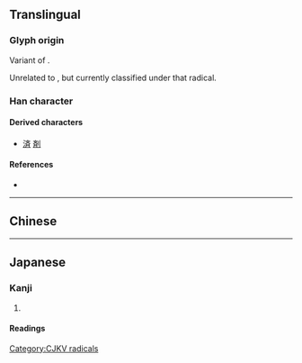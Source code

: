 {{character info/new}}
{{also|齊|齐}}
==Translingual==
{{Han simplified forms|齊|斉|齐}}

===Glyph origin===
Variant of {{m|mul|齊}}.

Unrelated to {{m|mul|文}}, but currently classified under that radical.

===Han character===
{{Han char|rn=210|rad=斉|as=00|sn=8|four=|canj=YKSL|ids=⿵齐二}}

====Derived characters====
* [[済]] [[剤]]

====References====
* {{Han ref|kx=0477.011|dkj=13454|dj=0834.050|hdz=32170.040|uh=6589|ud=25993}}

----

==Chinese==
{{zh-see|齊|v}}

----

==Japanese==
{{ja-kanji forms|斉|齊}}

===Kanji===
{{ja-kanji|grade=c|rs=文04|kyu=齊}}

# {{defn|lang=ja|sort=文04}}

====Readings====
{{ja-readings
|goon=ざい, し
|kanon=せい, し
|kanyoon=さい
|kun=そろう, ととの-える, ととの-う, ひと-し.い
|nanori=まさ
}}

[[Category:CJKV radicals]]